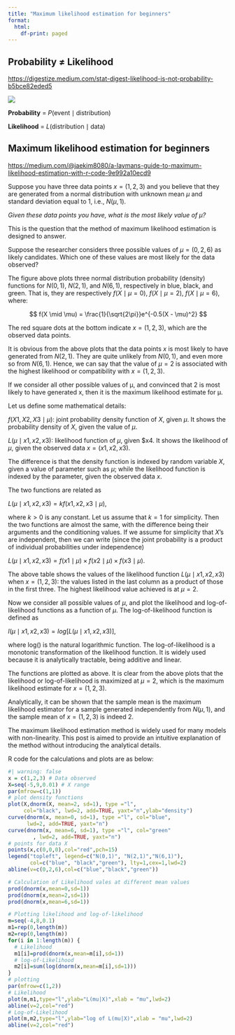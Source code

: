 ```yaml
---
title: "Maximum likelihood estimation for beginners"
format:
  html:
    df-print: paged
---
```


## Probability ≠ Likelihood

<https://digestize.medium.com/stat-digest-likelihood-is-not-probability-b5bce82eded5>

![](images/image-1159962028.png)

**Probability** = $P(\text{event} \mid \text{distribution})$

**Likelihood** = $L(\text{distribution} \mid \text{data})$

## Maximum likelihood estimation for beginners

[https://medium.com/\@jaekim8080/a-laymans-guide-to-maximum-likelihood-estimation-with-r-code-9e992a10ecd9](https://medium.com/@jaekim8080/a-laymans-guide-to-maximum-likelihood-estimation-with-r-code-9e992a10ecd9)

Suppose you have three data points $x = (1, 2, 3)$ and you believe that they are generated from a normal distribution with unknown mean $\mu$ and standard deviation equal to 1, i.e., $N(\mu,1)$.

*Given these data points you have, what is the most likely value of* $\mu$*?*

This is the question that the method of maximum likelihood estimation is designed to answer.

Suppose the researcher considers three possible values of $\mu = (0, 2, 6)$ as likely candidates. Which one of these values are most likely for the data observed?

The figure above plots three normal distribution probability (density) functions for $N(0,1)$, $N(2,1)$, and $N(6,1)$, respectively in blue, black, and green. That is, they are respectively $f(X \mid \mu=0)$, $f(X \mid \mu=2)$, $f(X \mid \mu=6)$, where:

$$
f(X \mid \mu) = \frac{1}{\sqrt{2\pi}}e^{-0.5(X - \mu)^2}
$$

The red square dots at the bottom indicate $x=(1, 2, 3)$, which are the observed data points.

It is obvious from the above plots that the data points $x$ is most likely to have generated from $N(2,1)$. They are quite unlikely from $N(0,1)$, and even more so from $N(6,1)$. Hence, we can say that the value of $\mu = 2$ is associated with the highest likelihood or compatibility with $x=(1, 2, 3)$.

If we consider all other possible values of μ, and convinced that 2 is most likely to have generated x, then it is the maximum likelihood estimate for μ.

Let us define some mathematical details:

$f(X1,X2,X3 \mid \mu)$: joint probability density function of $X$, given $\mu$. It shows the probability density of $X$, given the value of $\mu$.

$L(\mu \mid x1,x2,x3)$: likelihood function of $\mu$, given \$x4. It shows the likelihood of $\mu$, given the observed data $x=(x1, x2, x3)$.

The difference is that the density function is indexed by random variable $X$, given a value of parameter such as $\mu$; while the likelihood function is indexed by the parameter, given the observed data $x$.

The two functions are related as

$L(\mu \mid x1,x2,x3) = k f(x1,x2,x3 \mid \mu)$,

where $k > 0$ is any constant. Let us assume that $k = 1$ for simplicity. Then the two functions are almost the same, with the difference being their arguments and the conditioning values. If we assume for simplicity that $X$'s are independent, then we can write (since the joint probability is a product of individual probabilities under independence)

$L(\mu \mid x1,x2,x3) = f(x1 \mid \mu) × f(x2 \mid \mu) × f(x3 \mid \mu)$.

The above table shows the values of the likelihood function $L(\mu \mid x1,x2,x3)$ when $x=(1, 2, 3)$: the values listed in the last column as a product of those in the first three. The highest likelihood value achieved is at $\mu = 2$.

Now we consider all possible values of $\mu$, and plot the likelihood and log-of-likelihood functions as a function of $\mu$. The log-of-likelihood function is defined as

$l(\mu \mid x1,x2,x3) = log[L(\mu \mid x1,x2,x3)]$,

where log() is the natural logarithmic function. The log-of-likelihood is a monotonic transformation of the likelihood function. It is widely used because it is analytically tractable, being additive and linear.

The functions are plotted as above. It is clear from the above plots that the likelihood or log-of-likelihood is maximized at $\mu = 2$, which is the maximum likelihood estimate for $x = (1, 2, 3)$.

Analytically, it can be shown that the sample mean is the maximum likelihood estimator for a sample generated independently from $N(\mu,1)$, and the sample mean of $x = (1, 2, 3)$ is indeed 2.

The maximum likelihood estimation method is widely used for many models with non-linearity. This post is aimed to provide an intuitive explanation of the method without introducing the analytical details.

R code for the calculations and plots are as below:

```r
#| warning: false
x = c(1,2,3) # Data observed
X=seq(-5,9,0.01) # X range
par(mfrow=c(1,1))
# plot density functions
plot(X,dnorm(X, mean=2, sd=1), type ="l",
     col="black", lwd=2, add=TRUE, yaxt="n",ylab="density")
curve(dnorm(x, mean=0, sd=1), type ="l", col="blue",
      lwd=2, add=TRUE, yaxt="n")
curve(dnorm(x, mean=6, sd=1), type ="l", col="green"
        , lwd=2, add=TRUE, yaxt="n")
# points for data X
points(x,c(0,0,0),col="red",pch=15)
legend("topleft", legend=c("N(0,1)", "N(2,1)","N(6,1)"),
       col=c("blue", "black","green"), lty=1,cex=1,lwd=2)
abline(v=c(0,2,6),col=c("blue","black","green"))

# Calculation of Likelihood vales at different mean values
prod(dnorm(x,mean=0,sd=1))
prod(dnorm(x,mean=2,sd=1))
prod(dnorm(x,mean=6,sd=1))

# Plotting likelihood and log-of-likelihood 
m=seq(-4,8,0.1)
m1=rep(0,length(m))
m2=rep(0,length(m))
for(i in 1:length(m)) {
  # Likelihood
  m1[i]=prod(dnorm(x,mean=m[i],sd=1))
  # log-of-Likelihood
  m2[i]=sum(log(dnorm(x,mean=m[i],sd=1)))
}
# plotting
par(mfrow=c(1,2))
# Likelihood
plot(m,m1,type="l",ylab="L(mu|X)",xlab = "mu",lwd=2)
abline(v=2,col="red")
# Log-of-Likelihood
plot(m,m2,type="l",ylab="log of L(mu|X)",xlab = "mu",lwd=2)
abline(v=2,col="red")
```
